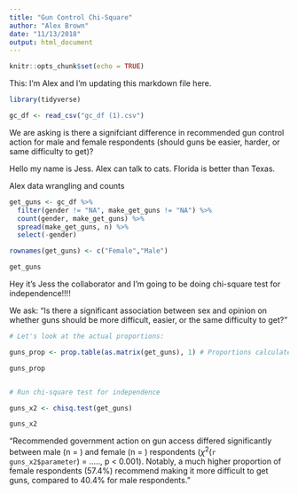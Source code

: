 ```yaml
---
title: "Gun Control Chi-Square"
author: "Alex Brown"
date: "11/13/2018"
output: html_document
---
```


```r
knitr::opts_chunk$set(echo = TRUE)
```

This: I'm Alex and I'm updating this markdown file here.

```r
library(tidyverse)

gc_df <- read_csv("gc_df (1).csv")
```

We are asking is there a signifciant difference in recommended gun control action for male and female respondents (should guns be easier, harder, or same difficulty to get)?

Hello my name is Jess. Alex can talk to cats. Florida is better than Texas.

Alex data wrangling and counts


```r

get_guns <- gc_df %>% 
  filter(gender != "NA", make_get_guns != "NA") %>% 
  count(gender, make_get_guns) %>% 
  spread(make_get_guns, n) %>% 
  select(-gender)

rownames(get_guns) <- c("Female","Male")

get_guns
```

Hey it's Jess the collaborator and I'm going to be doing chi-square test for independence!!!!

We ask: "Is there a significant association between sex and opinion on whether guns should be more difficult, easier, or the same difficulty to get?"

```r

# Let's look at the actual proportions:

guns_prop <- prop.table(as.matrix(get_guns), 1) # Proportions calculated by row (use 1)

guns_prop


# Run chi-square test for independence

guns_x2 <- chisq.test(get_guns)

guns_x2

```

"Recommended government action on gun access differed significantly between male (n = ) and female (n = ) respondents ($\chi^2$(`r guns_x2$parameter`) =  ....., p < 0.001). Notably, a much higher proportion of female respondents (57.4%) recommend making it more difficult to get guns, compared to 40.4% for male respondents." 
